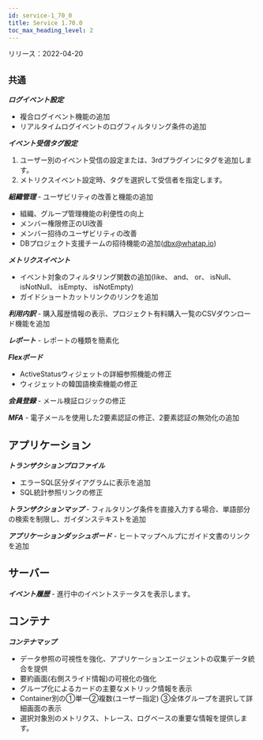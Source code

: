 ```yaml
---
id: service-1_70_0
title: Service 1.70.0
toc_max_heading_level: 2
---
```



リリース：2022-04-20

## `共通`

**_ログイベント設定_**

-   複合ログイベント機能の追加
-   リアルタイムログイベントのログフィルタリング条件の追加

**_イベント受信タグ設定_**

1.  ユーザー別のイベント受信の設定または、3rdプラグインにタグを追加します。
2.  メトリクスイベント設定時、タグを選択して受信者を指定します。

**_組織管理_** - ユーザビリティの改善と機能の追加

-   組織、グループ管理機能の利便性の向上
-   メンバー権限修正のUI改善
-   メンバー招待のユーザビリティの改善
-   DBプロジェクト支援チームの招待機能の追加(dbx@whatap.io)

**_メトリクスイベント_** 

-   イベント対象のフィルタリング関数の追加(like、 and、 or、 isNull、 isNotNull、 isEmpty、 isNotEmpty)
-   ガイドショートカットリンクのリンクを追加 

**_利用内訳_** - 購入履歴情報の表示、プロジェクト有料購入一覧のCSVダウンロード機能を追加 

**_レポート_** - レポートの種類を簡素化

**_Flexボード_**

-   ActiveStatusウィジェットの詳細参照機能の修正
-   ウィジェットの韓国語検索機能の修正 

**_会員登録_** - メール検証ロジックの修正

**_MFA_** - 電子メールを使用した2要素認証の修正、2要素認証の無効化の追加

## アプリケーション

**_トランザクションプロファイル_** 

-   エラーSQL区分ダイアグラムに表示を追加
-   SQL統計参照リンクの修正

**_トランザクションマップ_** - フィルタリング条件を直接入力する場合、単語部分の検索を制限し、ガイダンステキストを追加

**_アプリケーションダッシュボード_** - ヒートマップヘルプにガイド文書のリンクを追加

## サーバー

**_イベント履歴_** - 進行中のイベントステータスを表示します。

## コンテナ

**_コンテナマップ_**

-   データ参照の可視性を強化、アプリケーションエージェントの収集データ統合を提供
-   要約画面(右側スライド情報)の可視化の強化
-   グループ化によるカードの主要なメトリック情報を表示
-   Container別の①単一②複数(ユーザー指定) ③全体グループを選択して詳細画面の表示
-   選択対象別のメトリクス、トレース、ログベースの重要な情報を提供します。
